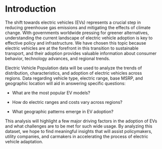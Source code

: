# Introduction

The shift towards electric vehicles (EVs) represents a crucial step in reducing greenhouse gas emissions and mitigating the effects of climate change. With governments worldwide pressing for greener alternatives, understanding the current landscape of electric vehicle adoption is key to effective policy and infrastructure. We have chosen this topic because electric vehicles are at the forefront in this transition to sustainable transport, and their adoption provides valuable information about consumer behavior, technology advances, and regional trends.

Electric Vehicle Population data will be used to analyze the trends of distribution, characteristics, and adoption of electric vehicles across regions. Data regarding vehicle type, electric range, base MSRP, and geographic location will aid in answering specific questions: 

- What are the most popular EV models? 

- How do electric ranges and costs vary across regions? 

- What geographic patterns emerge in EV adoption? 

This analysis will highlight a few major driving factors in the adoption of EVs and what challenges are to be met for such wide usage. By analyzing this dataset, we hope to find meaningful insights that will assist policymakers, utility companies, and carmakers in accelerating the process of electric vehicle adaptation.

